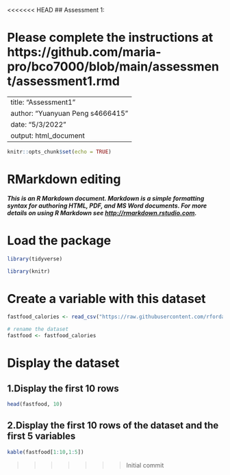 <<<<<<< HEAD
## Assessment 1:

Please complete the instructions at https://github.com/maria-pro/bco7000/blob/main/assessment/assessment1.rmd 
=======
---
title: "Assessment1"
author: "Yuanyuan Peng s4666415"
date: "5/3/2022"
output: html_document
---

```r
knitr::opts_chunk$set(echo = TRUE)
```

# RMarkdown editing

***This is an R Markdown document. Markdown is a simple formatting syntax for authoring HTML, PDF, and MS Word documents. For more details on using R Markdown see <http://rmarkdown.rstudio.com>.***



# Load the package
```r
library(tidyverse)

library(knitr)
```

# Create a variable with this dataset
```r
fastfood_calories <- read_csv("https://raw.githubusercontent.com/rfordatascience/tidytuesday/master/data/2018/2018-09-04/fastfood_calories.csv")

# rename the dataset
fastfood <- fastfood_calories
```

# Display the dataset
## 1.Display the first 10 rows
```r
head(fastfood, 10)
```

## 2.Display the first 10 rows of the dataset and the first 5 variables
```r
kable(fastfood[1:10,1:5])
```




>>>>>>> Initial commit
